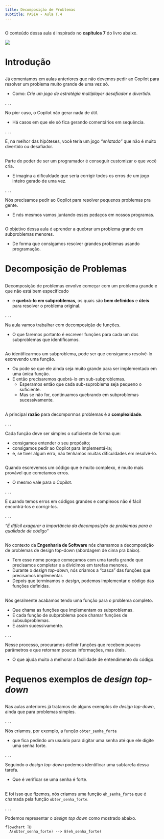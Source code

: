 ```yaml
---
title: Decomposição de Problemas
subtitle: PASIA - Aula T.4
---
```


##  

O conteúdo dessa aula é inspirado no **capítulos 7** do livro abaixo.

![](imagens/livro_potter_zingaro.png){fig-align="center" fig-alt="Capa do livro de Potter e Zingaro." style="max-height: 50vh; width: auto;"}

# Introdução {background-color="#40666e"}

##

Já comentamos em aulas anteriores que não devemos pedir ao Copilot para resolver 
um problema muito grande de uma vez só.

- Como: _Crie um jogo de estratégia multiplayer desafiador e divertido_.

. . .

No pior caso, o Copilot não gerar nada de útil.

- Há casos em que ele só fica gerando comentários em sequência.

. . .

E, na melhor das hipóteses, você teria um jogo _"enlatado"_ que não é muito divertido ou desafiador.

##

Parte do poder de ser um programador é conseguir customizar o que você cria.

- E imagina a dificuldade que seria corrigir todos os erros de um jogo inteiro gerado de uma vez.

. . .

Nós precisamos pedir ao Copilot para resolver pequenos problemas pra gente.

- E nós mesmos vamos juntando esses pedaços em nossos programas.

##

O objetivo dessa aula é aprender a quebrar um problema grande em subproblemas menores.

- De forma que consigamos resolver grandes problemas usando programação.

# Decomposição de Problemas {background-color="#40666e"}

##

[Decomposição de problemas]{.alert} envolve começar com um problema grande e que não 
está bem especificado

- e **quebrá-lo em subproblemas**, os quais são **bem definidos** e **úteis** para resolver o problema original.

. . .

Na aula vamos trabalhar com decomposição de funções.

- O que faremos portanto é escrever funções para cada um dos subproblemas que identificamos.

##

Ao identificarmos um subproblema, pode ser que consigamos resolvê-lo escrevendo uma função.

- Ou pode se que ele ainda seja muito grande para ser implementado em uma única função.
- E então precisaremos quebrá-lo em sub-subproblemas.
  - Esperamos então que cada sub-suproblema seja pequeno o suficiente.
  - Mas se não for, continuamos quebrando em subproblemas sucessivamente.

##

A principal **razão** para decompormos problemas é a **complexidade**.

. . .

Cada função deve ser simples o suficiente de forma que:

- consigamos entender o seu propósito;
- consigamos pedir ao Copilot para implementá-la;
- e, se tiver algum erro, não tenhamos muitas dificuldades em resolvê-lo.

## 

Quando escrevemos um código que é muito complexo, é muito mais provável que cometamos erros.

- O mesmo vale para o Copilot.

. . .

E quando temos erros em códigos grandes e complexos não é fácil encontrá-los e corrigi-los.

. . .

_"É difícil exagerar a importância da decomposição de problemas para a qualidade de código"_

##

No contexto da **Engenharia de Software** nós chamamos a decomposição de problemas de
[design top-down]{.alert} (abordagem de cima pra baixo).

- Tem esse nome porque começamos com uma tarefa grande que precisamos completar e a
  dividimos em tarefas menores.
- Durante o _design top-down_, nós criamos a "casca" das funções que precisamos implementar.
- Depois que terminamos o _design_, podemos implementar o código das funções definidas.

##

Nós geralmente acabamos tendo uma função para o problema completo.

- Que chama as funções que implementam os subproblemas.
- E cada função de subproblema pode chamar funções de subsubproblemas.
- E assim sucessivamente.

. . .

Nesse processo, procuramos definir funções que recebem poucos parâmetros e que
retornam poucas informações, mas úteis.

- O que ajuda muito a melhorar a facilidade de entendimento do código.

# Pequenos exemplos de _design top-down_ {background-color="#40666e"}

##

Nas aulas anteriores já tratamos de alguns exemplos de _design top-down_, ainda que para problemas simples.

. . .

Nós criamos, por exemplo, a função `obter_senha_forte`

- que fica pedindo um usuário para digitar uma senha até que ele digite uma senha forte.

. . .

Seguindo o _design top-down_ podemos identificar uma subtarefa dessa tarefa.

- Que é verificar se uma senha é forte.

##

E foi isso que fizemos, nós criamos uma função `eh_senha_forte` que é
chamada pela função `obter_senha_forte`.

. . .

Podemos representar o _design top down_ como mostrado abaixo.

```mermaid
flowchart TD
  A(obter_senha_forte) --> B(eh_senha_forte)
```
